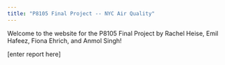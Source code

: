 ```yaml
---
title: "P8105 Final Project -- NYC Air Quality"
---
```


Welcome to the website for the P8105 Final Project by Rachel Heise, Emil Hafeez, Fiona Ehrich, and Anmol Singh!

[enter report here]